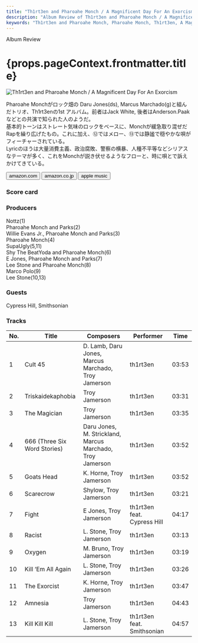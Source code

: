 ```yaml
---
title: "Th1rt3en and Pharoahe Monch / A Magnificent Day For An Exorcism"
description: "Album Review of Th1rt3en and Pharoahe Monch / A Magnificent Day For An Exorcism"
keywords: "Th1rt3en and Pharoahe Monch, Pharoahe Monch, Th1rt3en, A Magnificent Day For An Exorcism"
---
```





<p className="largeP">Album Review</p>
<h1 className="h1--no--margin">{props.pageContext.frontmatter.title}</h1>

<Row  className="image-card-group">
	<Column colMd={3} colLg={4} noGutterMdLeft="">
       <ImageCard>

![Th1rt3en and Pharoahe Monch / A Magnificent Day For An Exorcism](../../images/cd/th1rt3en_monch1L.jpg)

</ImageCard>
	</Column>
	<Column colMd={4} colLg={8} noGutterMdLeft="">
	<p>
	Pharoahe Monchがロック畑の Daru Jones(ds), Marcus Marchado(g)と組んだトリオ、Th1rt3enの1st アルバム。前者はJack White, 後者はAnderson.Paakなどとの共演で知られた人のようだ。
  <br/>基本的トーンはストレート気味のロックをベースに、Monchが緩急取り混ぜだRapを繰り広げたもの。これに加え、⑫ではメロー、⑬では静謐で穏やかな唄がフィーチャーされている。
  <br/>Lyricのほうは大量消費主義、政治腐敗、警察の横暴、人種不平等などシリアスなテーマが多く、これをMonchが説き伏せるようなフローと、時に唄とで訴えかけてきている。
  </p>
  <div>
	  <Button className="button-right-mergin"  href="https://amzn.to/3lL86MC" renderIcon={ArrowUpRight} size='sm' kind='primary'>
      amazon.com
    </Button>
    <Button className="button-right-mergin"  href="https://amzn.to/3tLbxp3" renderIcon={ArrowUpRight} size='sm' kind='secondary'>
      amazon.co.jp
    </Button>
    <Button className="button-right-mergin"  href="https://apple.co/2QAwLbf" renderIcon={ArrowUpRight} size='sm' kind='tertiary'>
      apple music
    </Button>
	</div>
  </Column>
</Row>
<Row >
  <Column colMd={4} colLg={4} noGutterMdLeft="">
    <div>
      <h3>Score card</h3>
	    <SliderJS1 value="1" />
      <SliderJS2 value="2" />
	    <SliderJS3 value="2" />
      <SliderJS4 value="8" />
    </div>
  </Column>
  <Column colMd={4} colLg={8} noGutterMdLeft="">
    <div>
      <h3>Producers</h3>
      <p>
        Nottz(1)
        <br/>Pharoahe Monch and Parks(2)
        <br/>Willie Evans Jr., Pharoahe Monch and Parks(3)
        <br/>Pharoahe Monch(4)
        <br/>SupaUgly(5,11)
        <br/>Shy The BeatYoda and Pharoahe Monch(6)
        <br/>E Jones, Pharoahe Monch and Parks(7)
        <br/>Lee Stone and Pharoahe Monch(8)
        <br/>Marco Polo(9)
        <br/>Lee Stone(10,13)
      </p>
      <h3>Guests</h3>
      <p>
        Cypress Hill, Smithsonian
      </p>
    </div>
  </Column>
</Row>

<h3>Tracks</h3>

| No. | Title                        | Composers                                                 | Performer                   | Time  |
| --- | ---------------------------- | --------------------------------------------------------- | --------------------------- | ----- |
| 1   | Cult 45                      | D. Lamb, Daru Jones, Marcus Marchado, Troy Jamerson       | th1rt3en                    | 03:53 |
| 2   | Triskaidekaphobia            | Troy Jamerson                                             | th1rt3en                    | 03:31 |
| 3   | The Magician                 | Troy Jamerson                                             | th1rt3en                    | 03:35 |
| 4   | 666 (Three Six Word Stories) | Daru Jones, M. Strickland, Marcus Marchado, Troy Jamerson | th1rt3en                    | 03:52 |
| 5   | Goats Head                   | K. Horne, Troy Jamerson                                   | th1rt3en                    | 03:52 |
| 6   | Scarecrow                    | Shylow, Troy Jamerson                                     | th1rt3en                    | 03:21 |
| 7   | Fight                        | E Jones, Troy Jamerson                                    | th1rt3en feat. Cypress Hill | 04:17 |
| 8   | Racist                       | L. Stone, Troy Jamerson                                   | th1rt3en                    | 03:13 |
| 9   | Oxygen                       | M. Bruno, Troy Jamerson                                   | th1rt3en                    | 03:19 |
| 10  | Kill ‘Em All Again           | L. Stone, Troy Jamerson                                   | th1rt3en                    | 03:26 |
| 11  | The Exorcist                 | K. Horne, Troy Jamerson                                   | th1rt3en                    | 03:47 |
| 12  | Amnesia                      | Troy Jamerson                                             | th1rt3en                    | 04:43 |
| 13  | Kill Kill Kill               | L. Stone, Troy Jamerson                                   | th1rt3en feat. Smithsonian  | 04:57 |

